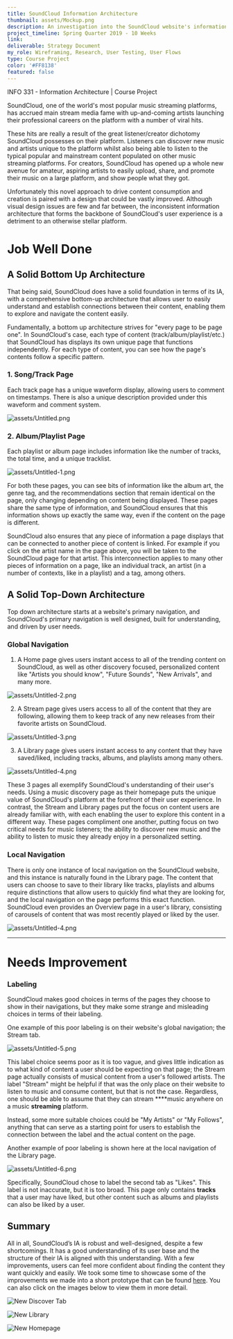 ```yaml
---
title: SoundCloud Information Architecture
thumbnail: assets/Mockup.png
description: An investigation into the SoundCloud website's information architecture, it's strengths, and its shortcomings
project_timeline: Spring Quarter 2019 - 10 Weeks
link:
deliverable: Strategy Document
my_role: Wireframing, Research, User Testing, User Flows
type: Course Project
color: '#FF8138'
featured: false
---
```



INFO 331 - Information Architecture | Course Project

SoundCloud, one of the world's most popular music streaming platforms, has accrued main stream media fame with up-and-coming artists launching their professional careers on the platform with a number of viral hits.

These hits are really a result of the great listener/creator dichotomy SoundCloud possesses on their platform. Listeners can discover new music and artists unique to the platform whilst also being able to listen to the typical popular and mainstream content populated on other music streaming platforms.  For creators, SoundCloud has opened up a whole new avenue for amateur, aspiring artists to easily upload, share, and promote their music on a large platform, and show people what they got.

Unfortunately this novel approach to drive content consumption and creation is paired with a design that could be vastly improved.  Although visual design issues are few and far between, the inconsistent information architecture that forms the backbone of SoundCloud's user experience is a detriment to an otherwise stellar platform.

# Job Well Done

## A Solid Bottom Up Architecture

That being said, SoundCloud does have a solid foundation in terms of its IA, with a comprehensive bottom-up architecture that allows user to easily understand and establish connections between their content, enabling them to explore and navigate the content easily.

Fundamentally, a bottom up architecture strives for "every page to be page one". In SoundCloud's case, each type of content (track/album/playlist/etc.) that SoundCloud has displays its own unique page that functions independently. For each type of content, you can see how the page's contents follow a specific pattern.

### 1. Song/Track Page

Each track page has a unique waveform display, allowing users to comment on timestamps. There is also a unique description provided under this waveform and comment system.

![assets/Untitled.png](assets/Untitled.png)

### 2. Album/Playlist Page

Each playlist or album page includes information like the number of tracks, the total time, and a unique tracklist.

![assets/Untitled-1.png](assets/Untitled-1.png)

For both these pages, you can see bits of information like the album art, the genre tag, and the recommendations section that remain identical on the page, only changing depending on content being displayed. These pages share the same type of information, and SoundCloud ensures that this information shows up exactly the same way, even if the content on the page is different.

SoundCloud also ensures that any piece of information a page displays that can be connected to another piece of content is linked. For example if you click on the artist name in the page above, you will be taken to the SoundCloud page for that artist. This interconnection applies to many other pieces of information on a page, like an individual track, an artist (in a number of contexts, like in a playlist) and a tag, among others.

## A Solid Top-Down Architecture

Top down architecture starts at a website's primary navigation, and SoundCloud's primary navigation is well designed, built for understanding, and driven by user needs.

### Global Navigation

1. A Home page gives users instant access to all of the trending content on SoundCloud, as well as other discovery focused, personalized content like "Artists you should know", "Future Sounds", "New Arrivals", and many more.

![assets/Untitled-2.png](assets/Untitled-2.png)

2. A Stream page gives users access to all of the content that they are following, allowing them to keep track of any new releases from their favorite artists on SoundCloud.

![assets/Untitled-3.png](assets/Untitled-3.png)

3. A Library page gives users instant access to any content that they have saved/liked, including tracks, albums, and playlists among many others.

![assets/Untitled-4.png](assets/Untitled-4.png)

These 3 pages all exemplify SoundCloud's understanding of their user's needs. Using a music discovery page as their homepage puts the unique value of SoundCloud's platform at the forefront of their user experience. In contrast, the Stream and Library pages put the focus on content users are already familiar with, with each enabling the user to explore this content in a different way. These pages compliment one another, putting focus on two critical needs for music listeners; the ability to discover new music and the ability to listen to music they already enjoy in a personalized setting.

### Local Navigation

There is only one instance of local navigation on the SoundCloud website, and this instance is naturally found in the Library page. The content that users can choose to save to their library like tracks, playlists and albums require distinctions that allow users to quickly find what they are looking for, and the local navigation on the page performs this exact function. SoundCloud even provides an Overview page in a user's library, consisting of carousels of content that was most recently played or liked by the user.

![assets/Untitled-4.png](assets/Untitled-4.png)

---

# Needs Improvement

### Labeling

SoundCloud makes good choices in terms of the pages they choose to show in their navigations, but they make some strange and misleading choices in terms of their labeling.

One example of this poor labeling is on their website's global navigation; the Stream tab.

![assets/Untitled-5.png](assets/Untitled-5.png)

This label choice seems poor as it is too vague, and gives little indication as to what kind of content a user should be expecting on that page; the Stream page actually consists of musical content from a user's followed artists. The label "Stream" might be helpful if that was the only place on their website to listen to music and consume content, but that is not the case. Regardless, one should be able to assume that they can stream ****music anywhere on a music **streaming** platform.

Instead, some more suitable choices could be "My Artists" or "My Follows", anything that can serve as a starting point for users to establish the connection between the label and the actual content on the page.

Another example of poor labeling is shown here at the local navigation of the Library page.

![assets/Untitled-6.png](assets/Untitled-6.png)

Specifically, SoundCloud chose to label the second tab as "Likes". This label is not inaccurate, but it is too broad. This page only contains **tracks** that a user may have liked, but other content such as albums and playlists can also be liked by a user.

## **Summary**

All in all, SoundCloud’s IA is robust and well-designed, despite a few shortcomings.
It has a good understanding of its user base and the structure of their IA is aligned
with this understanding. With a few improvements, users can feel more confident about 
finding the content they want quickly and easily. We took some time to showcase some
of the improvements we made into a short prototype that can be found
[here](https://xd.adobe.com/view/e31902e5-d73f-4ba2-4f43-ade2e29e27f9-9528/?fullscreen).
You can also click on the images below to view them in more detail.

<div className="row">
  <div className="col">

  ![New Discover Tab](assets/Discover_cropped.png)

  </div>
  <div className="col">

  ![New Library](assets/Library2x.png)

  </div>

  <div className="col">

  ![New Homepage](assets/Home2x.png)

  </div>
</div>
